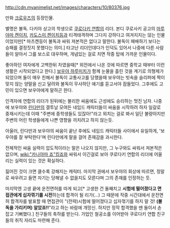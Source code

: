 http://cdn.myanimelist.net/images/characters/10/80376.jpg

만화 [[크로우즈]]의 등장인물.

별명은 불독. 다키야 상고의 학생으로 [[쿠로다키 연합]]의 리더. 본디 쿠로사키 공고의 [[마루야마 켄이치]], [[카도스미 켄이치]]등과 티격태격하며 그다지 강하다고 여겨지지는 않는 인물이었지만[* 마츠켄등이 불독과 싸워 져본적은 없다고 말한다. 불독이 패배하기 보다는 승패를 결정짓지 못했다는 의미.] 타고난 리더인데다가 인덕도 있어서 나중에 다른 사람들이 알아서 그를 보스로 대우하며, 개념있는 걸로 치면 작중 탑에 가까운 인물이다.  

좋아하던 여자에게 고백한뒤 차였을때[* 외전에서 나온 것에 따르면 중학교 때부터 이런 생활은 시작되었다고 한다.] [[보우야 하루미치]]가 함께 눈물을 흘린 것을 계기로 의형제가 되었으며 둘이 매우 친해서 불독이 교통사고를 당했을때 보우야는 빗속을 슬리퍼에 짝이 맞지 않는 양말을 신고 달려와 불독이 무사하단 얘기를 듣고서야 잠들었다. 그후에도 고민이 있으면 보우야에게 말하곤 한다.

인격자에 연합의 리더가 된뒤에는 불리한 싸움에도 근성에도 승리하는 멋진 남자.  나중에 보우야와 [[린다만]]의 결투날 모여든 네임드 캐릭터들이 싸움을 시작하려 하자 일갈로 중재시키는데 이때 "주변에 중학생들도 있잖아!"라고 외치는 걸로 봐서 일단 불량아지만 주변의 어린 학생들에게 나쁜 영향을 끼치려고 하지 않는듯.

아울러, 린다만과 보우야의 싸움이 끝난 후에도 네임드 캐릭터들 사이에서 유일하게, '보우야를 잘 부탁한다'며 린다만에게 말을 걸어 존재감을 과시한다.

전체적인 싸움 실력이 압도적이라는 말은 나오지 않지만, 그 누구와도 싸워서 져본적은 없으며, [[wiki:"카나야마 죠"킹죠]]와 싸워서 이긴걸로 보아 쿠로다키 연합의 리더에 어울리는 실력이 있는 것은 확실하다.

짊어진 것이 크면 클수록 강해지는 캐릭터. 마지막 권에서 보우야의 회상에 따르면, 정말로 싸우려고 들면 자기는 당해낼 수 없을지도 모른다며 그의 존재를 인정하는 듯.

마지막엔 고생 끝에 운전면허를 따게 되고[* 고생한 건 둘째치고 '''시험에 떨어졌다고 면접관에게 십자꺾기를 시전'''하는데 합격이 될 리가(…) 그 때문에 작중 시간대에서 운전면허 합격자를 발표할 때 면접관이 "(전략)시험에 떨어졌다고 십자꺾기를 하지 말 것! '''(불독을 가리키며) 알았죠!!'''"라고 하는 바람에 개망신. 하지만 정작 합격했을 땐 둘이서 손잡고 기뻐했다.] 친구들의 축하를 받는다. 가업인 철공소를 이어받아 쿠로다키 연합 친구들의 취직 자리도 마련해 준다.
